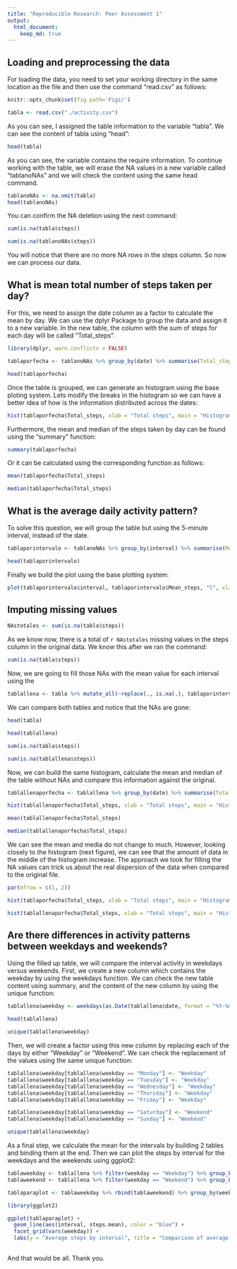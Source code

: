 ```yaml
---
title: "Reproducible Research: Peer Assessment 1"
output: 
  html_document:
    keep_md: true
---
```

## Loading and preprocessing the data
For loading the data, you need to set your working directory in the same location as the file and then use the command "read.csv" as follows:

```r
knitr::opts_chunk$set(fig.path='Figs/')
```

```r
tabla <- read.csv("./activity.csv")
```

As you can see, I assigned the table information to the variable "tabla". We can see the content of tabla using "head":

```r
head(tabla)
```

As you can see, the variable contains the require information. To continue working with the table, we will erase the NA values in a new variable called "tablanoNAs" and we will check the content using the same head command.

```r
tablanoNAs <- na.omit(tabla)
head(tablanoNAs)
```

You can confirm the NA deletion using the next command:

```r
sum(is.na(tabla$steps))

sum(is.na(tablanoNAs$steps))
```

You will notice that there are no more NA rows in the steps column. So now we can process our data.

## What is mean total number of steps taken per day?

For this, we need to assign the date column as a factor to calculate the mean by day. We can use the dplyr Package to group the data and assign it to a new variable. In the new table, the column with the sum of steps for each day will be called "Total_steps".

```r
library(dplyr, warn.conflicts = FALSE)

tablaporfecha <- tablanoNAs %>% group_by(date) %>% summarise(Total_steps = sum(steps))

head(tablaporfecha)
```

Once the table is grouped, we can generate an histogram using the base ploting system. Lets modify the breaks in the histogram so we can have a better idea of how is the information distributed across the dates:

```r
hist(tablaporfecha$Total_steps, xlab = "Total steps", main = "Histogram of the total number of steps taken each day", breaks = 10)
```

Furthermore, the mean and median of the steps taken by day can be found using the "summary" function:

```r
summary(tablaporfecha)
```

Or it can be calculated using the corresponding function as follows:

```r
mean(tablaporfecha$Total_steps)

median(tablaporfecha$Total_steps)
```

## What is the average daily activity pattern?
To solve this question, we will group the table but using the 5-minute interval, instead of the date.

```r
tablaporintervalo <- tablanoNAs %>% group_by(interval) %>% summarise(Mean_steps = mean(steps))

head(tablaporintervalo)
```

Finally we build the plot using the base plotting system:

```r
plot(tablaporintervalo$interval, tablaporintervalo$Mean_steps, "l", xlab = "Interval", ylab = "Mean steps", main = "Average number of steps taken by interval")
```

## Imputing missing values

```r
NAstotales <- sum(is.na(tabla$steps))

```

As we know now, there is a total of `r NAstotales` missing values in the steps column in the original data. We know this after we ran the command:

```r
sum(is.na(tabla$steps))
```

Now, we are going to fill those NAs with the mean value for each interval using the 

```r
tablallena <- tabla %>% mutate_all(~replace(., is.na(.), tablaporintervalo$Mean_steps))
```

We can compare both tables and notice that the NAs are gone:

```r
head(tabla)

head(tablallena)

sum(is.na(tabla$steps))

sum(is.na(tablallena$steps))
```

Now, we can build the same histogram, calculate the mean and median of the table without NAs and compare this information against the original.

```r
tablallenaporfecha <- tablallena %>% group_by(date) %>% summarise(Total_steps = sum(steps))

hist(tablallenaporfecha$Total_steps, xlab = "Total steps", main = "Histogram of the total number of steps taken each day without NAs", breaks = 10)

mean(tablallenaporfecha$Total_steps)

median(tablallenaporfecha$Total_steps)
```

We can see the mean and media do not change to much. However, looking closely to the histogram (next figure), we can see that the amount of data in the middle of the histogram increase. The approach we took for filling the NA values can trick us about the real dispersion of the data when compared to the original file.

```r
par(mfrow = c(1, 2))

hist(tablaporfecha$Total_steps, xlab = "Total steps", main = "Histogram with NAs", breaks = 10)

hist(tablallenaporfecha$Total_steps, xlab = "Total steps", main = "Histogram NAs replaced", breaks = 10)

```

## Are there differences in activity patterns between weekdays and weekends?

Using the filled up table, we will compare the interval activity in weekdays versus weekends. First, we create a new column which contains the weekday by using the weekdays function. We can check the new table content using summary, and the content of the new column by using the unique function:

```r
tablallena$weekday <- weekdays(as.Date(tablallena$date, format = "%Y-%m-%d"))

head(tablallena)

unique(tablallena$weekday)
```

Then, we will create a factor using this new column by replacing each of the days by either "Weekday" or "Weekend". We can check the replacement of the values using the same unique function:

```r
tablallena$weekday[tablallena$weekday == "Monday"] <- "Weekday"
tablallena$weekday[tablallena$weekday == "Tuesday"] <- "Weekday"
tablallena$weekday[tablallena$weekday == "Wednesday"] <- "Weekday"
tablallena$weekday[tablallena$weekday == "Thursday"] <- "Weekday"
tablallena$weekday[tablallena$weekday == "Friday"] <- "Weekday"

tablallena$weekday[tablallena$weekday == "Saturday"] <- "Weekend"
tablallena$weekday[tablallena$weekday == "Sunday"] <- "Weekend"

unique(tablallena$weekday)

```

As a final step, we calculate the mean for the intervals by building 2 tables and binding them at the end. Then we can plot the steps by interval for the weekdays and the weekends using ggplot2:

```r
tablaweekday <- tablallena %>% filter(weekday == "Weekday") %>% group_by(interval) %>% summarise(steps.mean = mean(steps)) %>% cbind(weekday = "Weekday")
tablaweekend <- tablallena %>% filter(weekday == "Weekend") %>% group_by(interval) %>% summarise(steps.mean = mean(steps)) %>% cbind(weekday = "Weekend")

tablaparaplot <- tablaweekday %>% rbind(tablaweekend) %>% group_by(weekday)

library(ggplot2)

ggplot(tablaparaplot) +
  geom_line(aes(interval, steps.mean), color = "blue") +
  facet_grid(vars(weekday)) +
  labs(y = "Average steps by interval", title = "Comparison of average steps on the week vs on the weekend")
  

```

And that would be all. Thank you.
